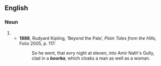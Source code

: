 ==English==
===Noun===
{{en-noun}}

# {{obsolete spelling of|[[burka]]}}
#*'''1888''', Rudyard Kipling, ‘Beyond the Pale’, ''Plain Tales from the Hills'', Folio 2005, p. 117:
#*:So he went, that evry night at eleven, into Amir Nath's Gully, clad in a '''''boorka''''', which cloaks a man as well as a woman.